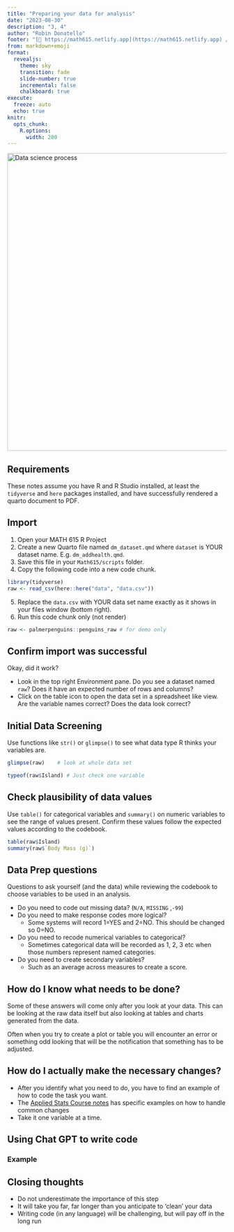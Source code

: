 ```yaml
---
title: "Preparing your data for analysis"
date: "2023-08-30"
description: "3, 4"
author: "Robin Donatello"
footer: "[🔗 https://math615.netlify.app](https://math615.netlify.app) / Preparing your data for analysis"
from: markdown+emoji
format: 
  revealjs:
    theme: sky
    transition: fade
    slide-number: true
    incremental: false 
    chalkboard: true
execute:
  freeze: auto
  echo: true
knitr:
  opts_chunk: 
    R.options:
      width: 200
---
```



[![Data science process](https://d33wubrfki0l68.cloudfront.net/571b056757d68e6df81a3e3853f54d3c76ad6efc/32d37/diagrams/data-science.png){fig-alt="A line diagram of figure 1.1 from the book R for Data science" width="682"}](https://r4ds.hadley.nz/intro)

## Requirements

These notes assume you have R and R Studio installed, at least the `tidyverse` and `here` packages installed, and have successfully rendered a quarto document to PDF. 

## Import

1. Open your MATH 615 R Project
2. Create a new Quarto file named `dm_dataset.qmd` where `dataset` is YOUR dataset name. E.g. `dm_addhealth.qmd`.
3.  Save this file in your `Math615/scripts` folder.
4.  Copy the following code into a new code chunk.

```r
library(tidyverse)
raw <- read_csv(here::here("data", "data.csv"))
```

5.  Replace the `data.csv` with YOUR data set name exactly as it shows in your files window (bottom right).
6.  Run this code chunk only (not render)

```r
raw <- palmerpenguins::penguins_raw # for demo only
```

## Confirm import was successful

Okay, did it work?

* Look in the top right Environment pane. Do you see a dataset named `raw`? Does it have an expected number of rows and columns?
* Click on the table icon to open the data set in a spreadsheet like view. Are the variable names correct? Does the data look correct? 


## Initial Data Screening

Use functions like `str()` or `glimpse()` to see what data type R thinks your variables are.

```r
glimpse(raw)    # look at whole data set
```
```r
typeof(raw$Island) # Just check one variable
```

## Check plausibility of data values

Use `table()` for categorical variables and `summary()` on numeric variables to see the range of values present. Confirm these values follow the expected values according to the codebook. 

```r
table(raw$Island)
summary(raw$`Body Mass (g)`)
```

## Data Prep questions {.smaller}

Questions to ask yourself (and the data) while reviewing the codebook to choose variables to be used in an analysis.

-   Do you need to code out missing data? (`N/A`, `MISSING` ,`-99`)
-   Do you need to make response codes more logical?
    -   Some systems will record 1=YES and 2=NO. This should be changed so 0=NO.
-   Do you need to recode numerical variables to categorical?
    -   Sometimes categorical data will be recorded as 1, 2, 3 etc when those numbers represent named categories.
-   Do you need to create secondary variables?
    -   Such as an average across measures to create a score.

## How do I know what needs to be done?

Some of these answers will come only after you look at your data. This can be looking at the raw data itself but also looking at tables and charts generated from the data.

Often when you try to create a plot or table you will encounter an error or something odd looking that will be the notification that something has to be adjusted.

## How do I actually make the necessary changes?

-   After you identify what you need to do, you have to find an example of how to code the task you want.
-   The [Applied Stats Course notes](https://norcalbiostat.github.io/AppliedStatistics_notes/data-management.html) has specific examples on how to handle common changes
-   Take it one variable at a time.

## Using Chat GPT to write code

:::{.callout-important}
### Example

:::


## Closing thoughts

-   Do not underestimate the importance of this step
-   It will take you far, far longer than you anticipate to 'clean' your data
-   Writing code (in any language) will be challenging, but will pay off in the long run
